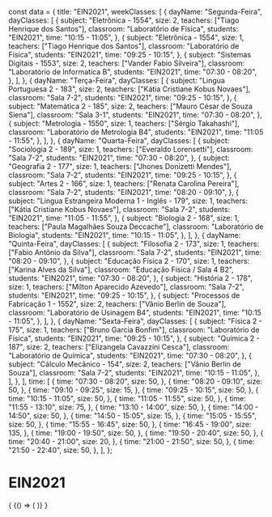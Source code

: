 const data = {
  title: "EIN2021",
  weekClasses: [
    {
      dayName: "Segunda-Feira",
      dayClasses: [
        {
          subject: "Eletrônica - 1554",
          size: 2,
          teachers: ["Tiago Henrique dos Santos"],
          classroom: "Laboratório de Física",
          students: "EIN2021",
          time: "10:15 - 11:05",
        },
        {
          subject: "Eletrônica - 1554",
          size: 1,
          teachers: ["Tiago Henrique dos Santos"],
          classroom: "Laboratório de Física",
          students: "EIN2021",
          time: "09:25 - 10:15",
        },
        {
          subject: "Sistemas Digitais - 1553",
          size: 2,
          teachers: ["Vander Fabio Silveira"],
          classroom: "Laboratório de Informatica B",
          students: "EIN2021",
          time: "07:30 - 08:20",
        },
      ],
    },
    {
      dayName: "Terça-Feira",
      dayClasses: [
        {
          subject: "Lingua Portuguesa 2 - 183",
          size: 2,
          teachers: ["Kátia Cristiane Kobus Novaes"],
          classroom: "Sala 7-2",
          students: "EIN2021",
          time: "09:25 - 10:15",
        },
        {
          subject: "Matemática 2 - 185",
          size: 2,
          teachers: ["Mauro César de Souza Siena"],
          classroom: "Sala 3-1",
          students: "EIN2021",
          time: "07:30 - 08:20",
        },
        {
          subject: "Metrologia - 1550",
          size: 1,
          teachers: ["Sérgio Takahashi"],
          classroom: "Laboratório de Metrologia B4",
          students: "EIN2021",
          time: "11:05 - 11:55",
        },
      ],
    },
    {
      dayName: "Quarta-Feira",
      dayClasses: [
        {
          subject: "Sociologia 2 - 189",
          size: 1,
          teachers: ["Everaldo Lorensetti"],
          classroom: "Sala 7-2",
          students: "EIN2021",
          time: "07:30 - 08:20",
        },
        {
          subject: "Geografia 2 - 177",
          size: 1,
          teachers: ["Jhones Donizetti Mendes"],
          classroom: "Sala 7-2",
          students: "EIN2021",
          time: "09:25 - 10:15",
        },
        {
          subject: "Artes 2 - 166",
          size: 1,
          teachers: ["Renata Carolina Pereira"],
          classroom: "Sala 7-2",
          students: "EIN2021",
          time: "08:20 - 09:10",
        },
        {
          subject: "Lingua Estrangeira Moderna 1 - Inglês - 179",
          size: 1,
          teachers: ["Kátia Cristiane Kobus Novaes"],
          classroom: "Sala 7-2",
          students: "EIN2021",
          time: "11:05 - 11:55",
        },
        {
          subject: "Biologia 2 - 168",
          size: 1,
          teachers: ["Paula Magalhães Souza Deccache"],
          classroom: "Laboratório de Biologia",
          students: "EIN2021",
          time: "10:15 - 11:05",
        },
      ],
    },
    {
      dayName: "Quinta-Feira",
      dayClasses: [
        {
          subject: "Filosofia 2 - 173",
          size: 1,
          teachers: ["Fabio Antônio da Silva"],
          classroom: "Sala 7-2",
          students: "EIN2021",
          time: "08:20 - 09:10",
        },
        {
          subject: "Educação Física 2 - 170",
          size: 1,
          teachers: ["Karina Alves da Silva"],
          classroom: "Educação Física / Sala 4 B2",
          students: "EIN2021",
          time: "07:30 - 08:20",
        },
        {
          subject: "História 2 - 178",
          size: 1,
          teachers: ["Milton Aparecido Azevedo"],
          classroom: "Sala 7-2",
          students: "EIN2021",
          time: "09:25 - 10:15",
        },
        {
          subject: "Processos de Fabricação 1 - 1552",
          size: 2,
          teachers: ["Vânio Berlin de Souza"],
          classroom: "Laboratório de Usinagem B4",
          students: "EIN2021",
          time: "10:15 - 11:05",
        },
      ],
    },
    {
      dayName: "Sexta-Feira",
      dayClasses: [
        {
          subject: "Física 2 - 175",
          size: 1,
          teachers: ["Bruno Garcia Bonfim"],
          classroom: "Laboratório de Física",
          students: "EIN2021",
          time: "09:25 - 10:15",
        },
        {
          subject: "Química 2 - 187",
          size: 2,
          teachers: ["Elizangela Cavazzini Cesca"],
          classroom: "Laboratório de Química",
          students: "EIN2021",
          time: "07:30 - 08:20",
        },
        {
          subject: "Cálculo Mecânico - 154",
          size: 2,
          teachers: ["Vânio Berlin de Souza"],
          classroom: "Sala 7-2",
          students: "EIN2021",
          time: "10:15 - 11:05",
        },
      ],
    },
  ],
  time: [
    {
      time: "07:30 - 08:20",
      size: 50,
    },
    {
      time: "08:20 - 09:10",
      size: 50,
    },
    {
      time: "09:10 - 09:25",
      size: 15,
    },
    {
      time: "09:25 - 10:15",
      size: 50,
    },
    {
      time: "10:15 - 11:05",
      size: 50,
    },
    {
      time: "11:05 - 11:55",
      size: 50,
    },
    {
      time: "11:55 - 13:10",
      size: 75,
    },
    {
      time: "13:10 - 14:00",
      size: 50,
    },
    {
      time: "14:00 - 14:50",
      size: 50,
    },
    {
      time: "14:50 - 15:05",
      size: 15,
    },
    {
      time: "15:05 - 15:55",
      size: 50,
    },
    {
      time: "15:55 - 16:45",
      size: 50,
    },
    {
      time: "16:45 - 19:00",
      size: 135,
    },
    {
      time: "19:00 - 19:50",
      size: 50,
    },
    {
      time: "19:50 - 20:40",
      size: 50,
    },
    {
      time: "20:40 - 21:00",
      size: 20,
    },
    {
      time: "21:00 - 21:50",
      size: 50,
    },
    {
      time: "21:50 - 22:40",
      size: 50,
    },
  ],
};

# EIN2021

<div>
  {
    <BrowserOnly>
      {() => (
        <Grid
          title={data.title}
          weekClasses={data.weekClasses}
          time={data.time}
        />
      )}
    </BrowserOnly>
  }
</div>
